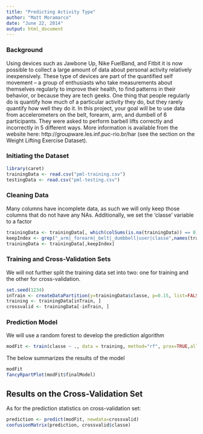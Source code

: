 ```yaml
---
title: "Predicting Activity Type"
author: "Matt Moramarco"
date: "June 22, 2014"
output: html_document
---
```


### Background

Using devices such as Jawbone Up, Nike FuelBand, and Fitbit it is now possible to collect a large amount of data about personal activity relatively inexpensively. These type of devices are part of the quantified self movement – a group of enthusiasts who take measurements about themselves regularly to improve their health, to find patterns in their behavior, or because they are tech geeks. One thing that people regularly do is quantify how much of a particular activity they do, but they rarely quantify how well they do it. In this project, your goal will be to use data from accelerometers on the belt, forearm, arm, and dumbell of 6 participants. They were asked to perform barbell lifts correctly and incorrectly in 5 different ways. More information is available from the website here: http://groupware.les.inf.puc-rio.br/har (see the section on the Weight Lifting Exercise Dataset).

### Initiating the Dataset

```r
library(caret)
trainingData <- read.csv("pml-training.csv")
testingData <- read.csv("pml-testing.csv")
```

### Cleaning Data

Many columns have incomplete data, as such we will only keep those columns that do not have any NAs. Additionally, we set the 'classe' variable to a factor 
```r
trainingData <- trainingData[, which(colSums(is.na(trainingData)) == 0)]
keepIndex <- grep("_arm|_forearm|_belt|_dumbbell|user|classe",names(trainingData))
trainingData <- trainingData[,keepIndex]
```

### Training and Cross-Validation Sets

We will not further split the training data set into two: one for training and the other for cross-validation.
```r
set.seed(1234)
inTrain <- createDataPartition(y=trainingData$classe, p=0.15, list=FALSE)
training <- trainingData[inTrain, ]
crossvalid <- trainingData[-inTrain, ]
```

### Prediction Model

We will use a random forest to develop the prediction algorithm

```r
modFit <- train(classe ~ ., data = training, method="rf", prox=TRUE,allowParallel=T,trControl=trainControl(method='cv',number=4))
```

The below summarizes the results of the model
```r
modFit
fancyRpartPlot(modFit$finalModel)
```

## Results on the Cross-Validation Set

As for the prediction statistics on cross-validation set:

```r
prediction <- predict(modFit, newdata=crossvalid)
confusionMatrix(prediction, crossvalid$classe)
```




